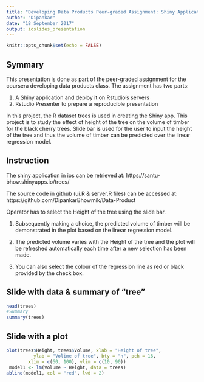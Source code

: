 ---
title: "Developing Data Products Peer-graded Assignment: Shiny Application and Reproducible Pitch"
author: "Dipankar"
date: "18 September 2017"
output: ioslides_presentation
---

```{r setup, include=FALSE}
knitr::opts_chunk$set(echo = FALSE)
```

## Symmary

This presentation is done as part of the peer-graded assignment for the coursera developing data products class. The assignment has two parts:

 1. A Shiny application and deploy it on Rstudio's servers
 2. Rstudio Presenter to prepare a reproducible presentation

In this project, the R dataset trees is used in creating the Shiny app. This project is to study the effect of height of the tree on the volume of timber for the black cherry trees. Slide bar is used for the user to input the height of the tree and thus the volume of timber can be predicted over the linear regression model.

## Instruction 

The shiny application in ios can be retrieved at: https://santu-bhow.shinyapps.io/trees/

The source code in github (ui.R & server.R files) can be accessed at: https://github.com/DipankarBhowmik/Data-Product

Operator has to select the Height of the tree using the slide bar.

 1. Subsequently making a choice, the predicted volume of timber will be demonstrated in the plot based on the linear regression model.

 2. The predicted volume varies with the Height of the tree and the plot will be refreshed automatically each time after a new selection has been made.

 3. You can also select the colour of the regression line as red or black provided by the check box.


## Slide with data & summary of "tree"

```{r ,warning = FALSE,cache=TRUE}
head(trees)
#Summary
summary(trees)
```

## Slide with a plot
```{r ,warning = FALSE,cache=TRUE}
plot(trees$Height, trees$Volume, xlab = "Height of tree", 
          ylab = "Volime of tree", bty = "n", pch = 16,
        xlim = c(60, 100), ylim = c(10, 90))
 model1 <- lm(Volume ~ Height, data = trees)
abline(model1, col = "red", lwd = 2)
```

